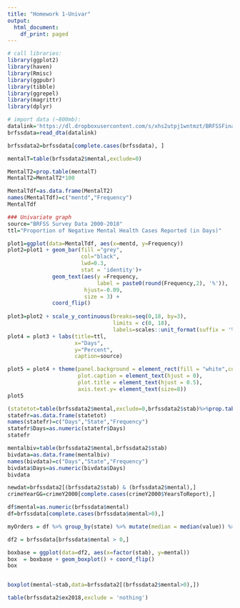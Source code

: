 ```yaml
---
title: "Homework 1-Univar"
output:
  html_document:
    df_print: paged
---
```

 
```r
# call libraries:
library(ggplot2)
library(haven)
library(Rmisc)
library(ggpubr)
library(tibble)
library(ggrepel)
library(magrittr)
library(dplyr)
```

```r
# import data (~800mb):
datalink='https://dl.dropboxusercontent.com/s/xhs2utpj1wntmzt/BRFSSFinalSup.dta'
brfssdata=read_dta(datalink)
```

```r
brfssdata2=brfssdata[complete.cases(brfssdata), ]
```

```r
mentalT=table(brfssdata2$mental,exclude=0)

MentalT2=prop.table(mentalT)
MentalT2=MentalT2*100

MentalTdf=as.data.frame(MentalT2)
names(MentalTdf)=c("mentd","Frequency")
MentalTdf
```

```r
### Univariate graph
source="BRFSS Survey Data 2000-2018"
ttl="Proportion of Negative Mental Health Cases Reported (in Days)"

plot1=ggplot(data=MentalTdf, aes(x=mentd, y=Frequency))
plot2=plot1 + geom_bar(fill ="grey", 
                       col="black",
                       lwd=0.3,
                       stat = 'identity')+ 
              geom_text(aes(y =Frequency, 
                            label = paste0(round(Frequency,2), '%')),
                        hjust=-0.09, 
                        size = 3) +
              coord_flip()
  
plot3=plot2 + scale_y_continuous(breaks=seq(0,18, by=3),
                                 limits = c(0, 18), 
                                 labels=scales::unit_format(suffix = '%'))     
plot4 = plot3 + labs(title=ttl,
                     x="Days", 
                     y="Percent",
                     caption=source)

plot5 = plot4 + theme(panel.background = element_rect(fill = "white",colour = "grey20"),
                      plot.caption = element_text(hjust = 0), 
                      plot.title = element_text(hjust = 0.5),
                      axis.text.y= element_text(size=8))
plot5
```

```r
(statetot=table(brfssdata2$mental,exclude=0,brfssdata2$stab)%>%prop.table()%>%"*"(100)%>%round(2))
statefr=as.data.frame(statetot)
names(statefr)=c("Days","State","Frequency")
statefr$Days=as.numeric(statefr$Days)
statefr
```

```r
mentalbiv=table(brfssdata2$mental,brfssdata2$stab)
bivdata=as.data.frame(mentalbiv)
names(bivdata)=c("Days","State","Frequency")
bivdata$Days=as.numeric(bivdata$Days)
bivdata
```

```r
newdat=brfssdata2[(brfssdata2$stab) & (brfssdata2$mental),]
crimeYearGG=crimeY2000[complete.cases(crimeY2000$YearsToReport),]

df$mental=as.numeric(brfssdata$mental)
df=brfssdata[complete.cases(brfssdata$mental>0),]
```

```r
myOrders = df %>% group_by(state) %>% mutate(median = median(value)) %>% ungroup() %>% select(state, median) %>% unique() %>% arrange(value) %>% mutate(state = as.character(state)
```


```r

df2 = brfssdata[brfssdata$mental > 0,]

boxbase = ggplot(data=df2, aes(x=factor(stab), y=mental))
box  = boxbase + geom_boxplot() + coord_flip()
box
```


```r

```

```r
boxplot(mental~stab,data=brfssdata2[(brfssdata2$mental>0),])
```



```r
table(brfssdata2$ex2018,exclude = 'nothing')
```




